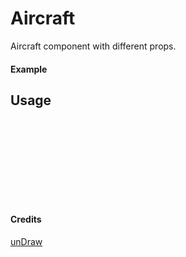 
<Meta of={Aircraft} title="unDraw/Aircraft" />

# Aircraft

Aircraft component with different props.

#### Example

<Canvas of={Aircraft.Primary} />

## Usage

```ts
import { Aircraft } from "yadl-ui";

const Example = () => {
  return (
      <Aircraft />
  );
};

export default Example;
```

#### Credits
[unDraw](https://undraw.co/illustrations)
